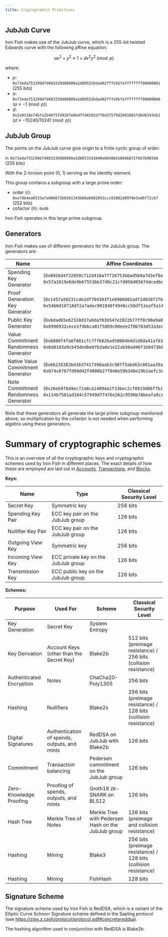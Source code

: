 ```yaml
---
title: Cryptographic Primitives
---
```


## JubJub Curve

Iron Fish makes use of the JubJub curve, which is a 255-bit twisted Edwards curve with the following affine equation:

$$a x^2 + y^2 \equiv 1 + d x^2 y^2 \pmod{p}$$

where:

* $p$: `0x73eda753299d7d483339d80809a1d80553bda402fffe5bfeffffffff00000001` (255 bits)
* $a$: `0x73eda753299d7d483339d80809a1d80553bda402fffe5bfeffffffff00000000` ($a \equiv -1 \pmod{p}$)
* $d$: `0x2a9318e74bfa2b48f5fd9207e6bd7fd4292d7f6d37579d2601065fd6d6343eb1` ($d \equiv -10240/10241 \pmod{p}$)

## JubJub Group

The points on the JubJub curve give origin to a finite cyclic group of order:

$n$: `0x73eda753299d7d483339d80809a1d8053341049e6640841684b872f6b7b965b8` (255 bits)

With the 2-torsion point (0, 1) serving as the identity element.

This group contains a subgroup with a large prime order:

* order ($r$): `0xe7db4ea6533afa906673b0101343b00a6682093ccc81082d0970e5ed6f72cb7` (252 bits)
* cofactor ($h$): `0x08`

Iron Fish operates in this large prime subgroup.

## Generators

Iron Fish makes use of different generators for the JubJub group. The generators are:

| Name                                  | Affine Coordinates                                                                                                                           | Order |
| ------------------------------------- | -------------------------------------------------------------------------------------------------------------------------------------------- | ----- |
| Spending Key Generator                | (`0x0926d4f32059c712d418a7ff26753b6ad5b9a7d3ef8e282747bf46920a95a753`, `0x57a1019e6de9b67553bb37d0c21cfd056d65674dcedbddbc305632adaaf2b530`) | $r$   |
| Proof Generation Key Generator        | (`0x1457a50231cde2df704303f1e8906081adf2d038f2fbb8203af2dbefb96e2571`, `0x54b6d10718df2a7adec901840f4948cc50df51eaf5a149d2467af9f7e05de8e7`) | $r$   |
| Public Key Generator                  | (`0x6dad65e62328d37a0daf03b547e2022b77ff8c90a9a0d8f43edcc85f4d1a44cd`, `0x6996932cece1f4bbca01f5809c00eee2f0b703d53a3edd4e50951f1feff08278`) | $r$   |
| Value Commitment Randomness Generator | (`0x6800f4fa0f001cfc7ff6826ad58004b4d1d8da41af03744e3bce3b7793664337`, `0x6d81d3a9cb45dedbe6fb2a6e1e22ab50ad46f1b0473b803b3caefab9380b6a8b`) | $r$   |
| Native Value Commitment Generator     | (`0x66235382bd3b37417398aab3c907f5abd63c001aa39a799194d27f25df35ab48`, `0x074c0767fd99d42f4808b27f848e59b348e29b1aefc3a67c6f79906c2a588644`) | $r$   |
| Note Commitment Randomness Generator  | (`0x26eb9f8a9ec72a8ca1409aa1f33bec2cf0919d06ffb1ecdaa5143b34a8e36462`, `0x114b7501ad104c57949d77476e262c9596b78beafa9cc44cd4fc6365796c77ac`) | $r$   |

Note that these generators all generate the large prime subgroup mentioned above, so multiplication by the cofactor is not needed when performing algebra using these generators.

# Summary of cryptographic schemes

This is an overview of all the cryptographic keys and cryptographic schemes used by Iron Fish in different places. The exact details of how these are employed are laid out in [Accounts](accounts), [Transactions](transactions), and [Blocks](blocks).

**Keys:**

| Name               | Type                                | Classical Security Level |
| ------------------ | ----------------------------------- | ------------------------ |
| Secret Key         | Symmetric key                       | 256 bits                 |
| Spending Key Pair  | ECC key pair on the JubJub group    | 126 bits                 |
| Nullifier Key Pair | ECC key pair on the JubJub group    | 126 bits                 |
| Outgoing View Key  | Symmetric key                       | 256 bits                 |
| Incoming View Key  | ECC private key on the JubJub group | 126 bits                 |
| Transmission Key   | ECC public key on the JubJub group  | 126 bits                 |

**Schemes:**

| Purpose                  | Used For                                     | Scheme                                             | Classical Security Level                                         |
| ------------------------ | -------------------------------------------- | -------------------------------------------------- | ---------------------------------------------------------------- |
| Key Generation           | Secret Key                                   | System Entropy                                     |                                                                  |
| Key Derivation           | Account Keys (other than the Secret Key)     | Blake2b                                            | 512 bits (preimage resistance) / 256 bits (collision resistance) |
| Authenticated Encryption | Notes                                        | ChaCha20-Poly1305                                  | 256 bits                                                         |
| Hashing                  | Nullifiers                                   | Blake2s                                            | 256 bits (preimage resistance) / 128 bits (collision resistance) |
| Digital Signatures       | Authentication of spends, outputs, and mints | RedDSA on JubJub with Blake2b                      | 126 bits                                                         |
| Commitment               | Transaction balancing                        | Pedersen commitment on the JubJub group            | 126 bits                                                         |
| Zero-Knowledge Proofing  | Proofing of spends, outputs, and mints       | Groth16 zk-SNARK on BLS12                          | 126 bits                                                         |
| Hash Tree                | Merkle Tree of Notes                         | Merkle Tree with Pedersen Hash on the JubJub group | 126 bits (preimage and collision resistance)                     |
| Hashing                  | Mining                                       | Blake3                                             | 256 bits (preimage resistance) / 128 bits (collision resistance) |
| Hashing                  | Mining                                       | FishHash                                           | 128 bits                                                         |

## Signature Scheme

The signature scheme used by Iron Fish is RedDSA, which is a variant of the Elliptic Curve Schnorr Signature scheme defined in the Sapling protocol (see https://zips.z.cash/protocol/protocol.pdf#concretereddsa).

The hashing algorithm used in conjunction with RedDSA is Blake2b.
